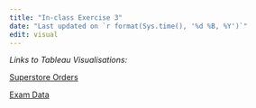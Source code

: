 ```yaml
---
title: "In-class Exercise 3"
date: "Last updated on `r format(Sys.time(), '%d %B, %Y')`"
edit: visual
---
```


*Links to Tableau Visualisations:*

[Superstore Orders](https://public.tableau.com/views/SuperstoreOrdersHonEx3/SalesvsProfit?:language=en-US&:display_count=n&:origin=viz_share_link)

[Exam Data](https://public.tableau.com/views/ExamDataICEx03/Dashboard1?:language=en-US&:display_count=n&:origin=viz_share_link)